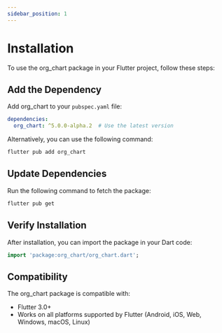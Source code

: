 ```yaml
---
sidebar_position: 1
---
```


# Installation

To use the org_chart package in your Flutter project, follow these steps:

## Add the Dependency

Add org_chart to your `pubspec.yaml` file:

```yaml
dependencies:
  org_chart: ^5.0.0-alpha.2  # Use the latest version
```

Alternatively, you can use the following command:

```bash
flutter pub add org_chart
```

## Update Dependencies

Run the following command to fetch the package:

```bash
flutter pub get
```

## Verify Installation

After installation, you can import the package in your Dart code:

```dart
import 'package:org_chart/org_chart.dart';
```

## Compatibility

The org_chart package is compatible with:
- Flutter 3.0+
- Works on all platforms supported by Flutter (Android, iOS, Web, Windows, macOS, Linux)